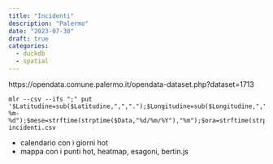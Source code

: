 ```yaml
---
title: "Incidenti"
description: "Palermo"
date: "2023-07-30"
draft: true
categories:
  - duckdb
  - spatial
---
```



https://opendata.comune.palermo.it/opendata-dataset.php?dataset=1713

```
mlr --csv --ifs ";" put '$Latitudine=sub($Latitudine,",",".");$Longitudine=sub($Longitudine,",",".");$DateISO=strftime(strptime($Data,"%d/%m/%Y"),"%Y-%m-%d");$mese=strftime(strptime($Data,"%d/%m/%Y"),"%m");$ora=strftime(strptime($Ora,"%H:%M"),"%H")'  incidenti.csv
```

- calendario con i giorni hot
- mappa con i punti hot, heatmap, esagoni, bertin.js
